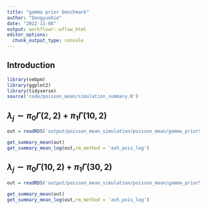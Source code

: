 ```yaml
---
title: "gamma prior benchmark"
author: "DongyueXie"
date: "2022-11-08"
output: workflowr::wflow_html
editor_options:
  chunk_output_type: console
---
```


## Introduction

```r
library(vebpm)
library(ggplot2)
library(tidyverse)
source('code/poisson_mean/simulation_summary.R')
```


## $\lambda_j \sim \pi_0\Gamma(2,2) + \pi_1\Gamma(10,2)$

```r
out = readRDS('output/poisson_mean_simulation/poisson_mean/gamma_prior50_n_1000_mean1_mean5.rds')
```

```r
get_summary_mean(out)
get_summary_mean_log(out,rm_method = 'ash_pois_log')
```

## $\lambda_j \sim \pi_0\Gamma(10,2) + \pi_1\Gamma(30,2)$

```r
out = readRDS('output/poisson_mean_simulation/poisson_mean/gamma_prior50_n_1000_mean5_mean15.rds')
```

```r
get_summary_mean(out)
get_summary_mean_log(out,rm_method = 'ash_pois_log')
```
